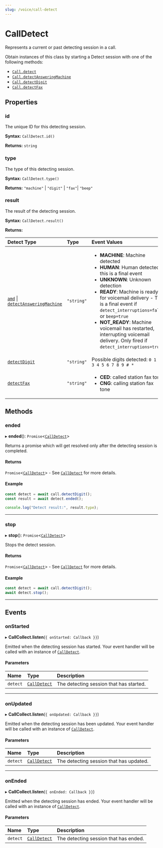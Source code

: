 ```yaml
---
slug: /voice/call-detect
---
```


# CallDetect

Represents a current or past detecting session in a call. 

Obtain instances of this class by starting a Detect session with one of the following methods:

- [`Call.detect`](./voice-call.mdx#detect)
- [`Call.detectAnsweringMachine`](./voice-call.mdx#voice_call_detect_answering)
- [`Call.detectDigit`](./voice-call.mdx#detectdigit)
- [`Call.detectFax`](./voice-call.mdx#voice_call_detect_fax)

## **Properties**

### id

The unique ID for this detecting session.

**Syntax:** `CallDetect.id()`

**Returns:** `string`

### type

The type of this detecting session.

**Syntax:** `CallDetect.type()`

**Returns:** `"machine"` | `"digit"` | `"fax"`| `"beep"`

### result

The result of the detecting session.

**Syntax:** `CallDetect.result()`

**Returns:**

| Detect Type                                                                                               | Type       | Event Values                                                                                                                                                                                                                                                                                                                                                                                                           |
| :-------------------------------------------------------------------------------------------------------- | :--------- | :--------------------------------------------------------------------------------------------------------------------------------------------------------------------------------------------------------------------------------------------------------------------------------------------------------------------------------------------------------------------------------------------------------------------- |
| [`amd`](./voice-call.mdx#amd) \| [`detectAnsweringMachine`](./voice-call.mdx#voice_call_detect_answering) | `"string"` | <ul><li>**MACHINE**: Machine detected</li><li>**HUMAN**: Human detected - this is a final event</li><li>**UNKNOWN**: Unknown detection</li><li>**READY**: Machine is ready for voicemail delivery - This is a final event if `detect_interruptions=false` or `beep=true`</li><li>**NOT_READY**: Machine voicemail has restarted, interrupting voicemail delivery. Only fired if `detect_interruptions=true`.</li></ul> |
| [`detectDigit`](./voice-call.mdx#detectdigit)                                                             | `"string"` | Possible digits detected: `0 1 2 3 4 5 6 7 8 9 # *`                                                                                                                                                                                                                                                                                                                                                                    |
| [`detectFax`](./voice-call.mdx#voice_call_detect_fax)                                                     | `"string"` | <ul><li>**CED**: called station fax tone</li><li>**CNG**: calling station fax tone</li></ul>                                                                                                                                                                                                                                                                                                                           |


## **Methods**

### ended

▸ **ended**(): `Promise`\<[`CallDetect`](#)>

Returns a promise which will get resolved only after the detecting session is completed.

#### Returns

`Promise`\<[`CallDetect`](#)> - See [`CallDetect`](#) for more details.

#### Example

```js
const detect = await call.detectDigit();
const result = await detect.ended();

console.log("Detect result:", result.type);
```

---

### stop

▸ **stop**(): `Promise`\<[`CallDetect`](#)>

Stops the detect session.

#### Returns

`Promise`\<[`CallDetect`](#)> - See [`CallDetect`](#) for more details.

#### Example

```js
const detect = await call.detectDigit();
await detect.stop();
```

---


## **Events**

### onStarted

▸ **CallCollect.listen**(`{ onStarted: Callback }}`)

Emitted when the detecting session has started. Your event handler will be called with an instance of [`CallDetect`](#).


#### Parameters

| Name     | Type                             | Description                             |
|:---------|:---------------------------------|:----------------------------------------|
| `detect` | [`CallDetect`](#) | The detecting session that has started. |

---

### onUpdated

▸ **CallCollect.listen**(`{ onUpdated: Callback }}`)

Emitted when the detecting session has been updated. Your event handler will be called with an instance of [`CallDetect`](#).


#### Parameters

| Name     | Type                             | Description                             |
|:---------|:---------------------------------|:----------------------------------------|
| `detect` | [`CallDetect`](#) | The detecting session that has updated. |

---

### onEnded

▸ **CallCollect.listen**(`{ onEnded: Callback }}`)

Emitted when the detecting session has ended. Your event handler will be called with an instance of [`CallDetect`](#).


#### Parameters

| Name     | Type                             | Description                             |
|:---------|:---------------------------------|:----------------------------------------|
| `detect` | [`CallDetect`](#) | The detecting session that has ended.   |

